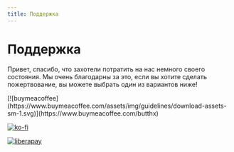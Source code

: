 ```yaml
---
title: Поддержка 
---
```


# Поддержка

Привет, спасибо, что захотели потратить на нас немного своего состояния. Мы очень благодарны за это, если вы хотите сделать пожертвование, вы можете выбрать один из вариантов ниже!

<div className="mt-4">
  [![buymeacoffee](https://www.buymeacoffee.com/assets/img/guidelines/download-assets-sm-1.svg)](https://www.buymeacoffee.com/butthx)

[![ko-fi](https://ko-fi.com/img/githubbutton_sm.svg)](https://ko-fi.com/B0B57NHDQ)

[![liberapay](https://liberapay.com/assets/widgets/donate.svg)](https://liberapay.com/butthx/donate)

</div>
